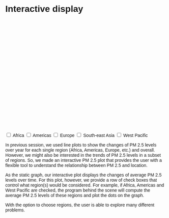 # Interactive display

<style>
  * {
    font-family: sans-serif;
  }
</style> 

<div id="plot">
</div>

<svg id="scatter-plot" width="600" height="400"></svg>

<div>
  <input type="checkbox" name="box1">
  <label for="box1">Africa</label>
  <input type="checkbox" name="box2">
  <label for="box2">Americas</label>
  <input type="checkbox" name="box3">
  <label for="box3">Europe</label>
  <input type="checkbox" name="box4">
  <label for="box4">South-east Asia</label>
  <input type="checkbox" name="box5">
  <label for="box5">West Pacific</label>
</div>

<p>
In previous session, we used line plots to show the changes of PM 2.5 levels over year for each single region (Africa, Americas, Europe, etc.) and overall. However, we might also be interested in the trends of PM 2.5 levels in a subset of regions. So, we made an interactive PM 2.5 plot that provides the user with a flexible tool to understand the relationship between PM 2.5 and location.
</p>

<p>
As the static graph, our interactive plot displays the changes of average PM 2.5 levels over time. For this plot, however, we provide a row of check boxes that control what region(s) would be considered. For example, if Africa, Americas and West Pacific are checked, the program behind the scene will compute the average PM 2.5 levels of these regions and plot the dots on the graph. 
</p>

<p>
With the option to choose regions, the user is able to explore many different problems. 
</p>

<script src="https://cdn.jsdelivr.net/npm/d3@7"></script>
<script src="scripts/scatterplot.js"></script>
